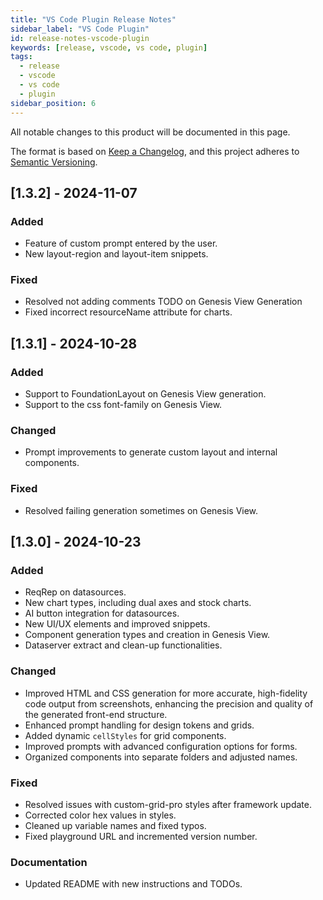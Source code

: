 ```yaml
---
title: "VS Code Plugin Release Notes"
sidebar_label: "VS Code Plugin"
id: release-notes-vscode-plugin
keywords: [release, vscode, vs code, plugin]
tags:
  - release
  - vscode
  - vs code
  - plugin
sidebar_position: 6
---
```


All notable changes to this product will be documented in this page.

The format is based on [Keep a Changelog](https://keepachangelog.com/en/1.0.0/), and this project adheres to [Semantic Versioning](https://semver.org/).

## [1.3.2] - 2024-11-07

### Added

- Feature of custom prompt entered by the user.
- New layout-region and layout-item snippets.

### Fixed

- Resolved not adding comments TODO on Genesis View Generation
- Fixed incorrect resourceName attribute for charts.

## [1.3.1] - 2024-10-28

### Added

- Support to FoundationLayout on Genesis View generation.
- Support to the css font-family on Genesis View.

### Changed

- Prompt improvements to generate custom layout and internal components.

### Fixed

- Resolved failing generation sometimes on Genesis View.

## [1.3.0] - 2024-10-23

### Added

- ReqRep on datasources.
- New chart types, including dual axes and stock charts.
- AI button integration for datasources.
- New UI/UX elements and improved snippets.
- Component generation types and creation in Genesis View.
- Dataserver extract and clean-up functionalities.

### Changed

- Improved HTML and CSS generation for more accurate, high-fidelity code output from screenshots, enhancing the precision and quality of the generated front-end structure.
- Enhanced prompt handling for design tokens and grids.
- Added dynamic `cellStyles` for grid components.
- Improved prompts with advanced configuration options for forms.
- Organized components into separate folders and adjusted names.

### Fixed

- Resolved issues with custom-grid-pro styles after framework update.
- Corrected color hex values in styles.
- Cleaned up variable names and fixed typos.
- Fixed playground URL and incremented version number.

### Documentation

- Updated README with new instructions and TODOs.
